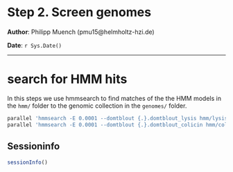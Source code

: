 Step 2. Screen genomes
==============================================

**Author**: Philipp Muench (pmu15@helmholtz-hzi.de)

**Date**: `r Sys.Date()`

----------------------------------------

<style type="text/css">
h1 {
	line-height: 120%;
}
</style>

# search for HMM hits

In this steps we use hmmsearch to find matches of the the HMM models in the `hmm/` folder to the genomic collection in the `genomes/` folder. 

```bash
parallel 'hmmsearch -E 0.0001 --domtblout {.}.domtblout_lysis hmm/lysis.hmm {}' ::: genomes/faa/*.faa
parallel 'hmmsearch -E 0.0001 --domtblout {.}.domtblout_colicin hmm/colicin.hmm {}' ::: genomes/faa/*.faa
```


## Sessioninfo

```r
sessionInfo()
```

